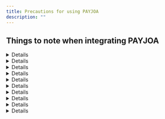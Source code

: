 ```yaml
---
title: Precautions for using PAYJOA
description: ""
---
```



## Things to note when integrating PAYJOA

<Details>
  <Details.Summary>Returns <code>success</code> in PC and <code>imp\_success</code> in mobile</Details.Summary>

  <Details.Content>
    The payment window call (`IMP.request_pay`) and post-payment processing differs for PC and mobile.
    In PC, the call is made using iframe and the callback function
    (the second argument of IMP.request\_pay) is called after the payment process is completed.
    In mobile, the page is redirected (302) to the specified URL (`m_redirect_url`).
    At this time, the payment result (success/failure) is returned using the `success` parameter for PC
    and `imp_success` parameter for mobile. To summarize the flow:

    - \[PC] iframe → callback → result delivered in response.`success` returned via callback

      ```tsx
      IMP.request_pay(
        {
          // Omitted
        },
        function (response) {
          const { success } = response; // payment successul or failed
          if (success) {
            // Success logic
          } else {
            // Failure logic
          }
        },
      );
      ```

    - \[Mobile] Redirect → redirct (302) to m\_redirect\_url → result delivered in `imp_success` query parameter

      ```js
      /**
       * Sample 302 redirect URL redirected to after payment process is completed
       * when m_redirect_url is set to 'https://myservice.com/payments/complete'
       */
      "https://myservice.com/payments/complete?imp_success=true&imp_uid=imp1234567890&merchant_uid=mid_123467890";
      ```

    ### **`imp_success` and `success` are deprecated**

    Regardless you should not determine the success/failure of a payment based on either of these parameters.
    It only indicates the failure/success of payment at the time of the response from i'mport → merchant client,
    and its value can only be finalized when notification of the result is sent from PAYJOA → i'mport
    and then it is updated in the i'mport DB.

    Since the **payment result is sent asynchronously in \[PAYJOA → i'mport → i'mport DB update]
    and \[i'mport → merchant client]**, **the `imp_success` or `success` parameter received
    by the merchant client can be false (failed) for a successful transaction
    if it has not been updated in the database yet**.

    Hence, only the i'mport order ID (`imp_uid`) and the merchant order ID
    (`merchant_uid`)  of the result are accurate.
    You must send these values to the merchant server and use them
    to call the i'mport Get payment API ([GET /payments/\{imp\_uid}](https://api.iamport.kr/#!/payments/getPaymentByImpUid))
    to accurately determine whether the payment is successful (`status`=`paid`) or failed (`status`=`failed`).
  </Details.Content>
</Details>

<Details>
  <Details.Summary>Session related issues when paying with Hana card/NH Apps Cache in Safari</Details.Summary>

  <Details.Content>
    When paying with Hana card/NH Apps Cache (account transfer) in Safari,
    the message below (the session has expired and the connection with the card company has been terminated)
    is displayed and payment cannot be processed.

    <img src="/gitbook-assets/en/image (243).png" alt="참고이미지" data-size="original" />

    If you are experiencing this, make sure that the `Prevent cross-site tracking` and `Block all cookies` options
    are not checked in Safari Preferences as shown below, and then try again.

    <img src="/gitbook-assets/en/image (10).png" alt="참고이미지" data-size="original" />
  </Details.Content>
</Details>

<Details>
  <Details.Summary>Issues when paying with BC card in Safari/Firefox</Details.Summary>

  <Details.Content>
    If you click the Next button after selecting BC Card in the credit card payment window,
    “Payment failed” alert message is displayed and you cannot proceed any further.
    In other browsers (Chrome, Opera, Edge, etc.) or when using other credit cards,
    the Facebook QR code for BC card payment is rendered without any problem.

    <img src="/gitbook-assets/en/image (92).png" alt="참고이미지" data-size="original" />

    If you are experiencing this, make sure that pop-ups are allowed for the `*.payjoa.co.kr` domain
    in Safari Preferences as shown below, and then try again.

    <img src="/gitbook-assets/en/image (55).png" alt="참고이미지" data-size="original" />
  </Details.Content>
</Details>

<Details>
  <Details.Summary>Instant account transfer payment flow difference</Details.Summary>

  <Details.Content>
    Since PAYJOA internally uses Toss Payments - account transfer, account transfer is available
    only through Toss Simple Payment, NH Apps Cache, and direct input of account information.
    Entering account information directly requires security card/OTP authentication → public certificate authentication.

    For mobile payment, account transfer payment is available only through Toss Simple Payment and NH Apps Cache.

    <img src="/gitbook-assets/en/image (255).png" alt="PC 결제" data-size="original" />

    <img src="/gitbook-assets/en/image (45).png" alt="모바일 결제" data-size="original" />
  </Details.Content>
</Details>

<Details>
  <Details.Summary>Only depositor's name can be accessed after virtual account deposit</Details.Summary>

  <Details.Content>
    When deposit is made to the (issued) virtual account,
    PAYJOA only reveals the name among the depositor's information (bank name, account number, sender).
    Therefore, when you retrieve the i'mport payment details ([**GET /payments/\{imp\_uid}**](../../../api/payment-api/get-payment-api)),
    the depositor's bank code (`bank_code`) and bank name (`bank_name`) are both NULL.
    To get the depositor's name, you must set the query parameter (`extension`) to `true` as follows:

    ```json
    // GET http://api.iamport.kr/payments/{i'mport number}?extension=true
    {
      // ... Omitted
      "bank_code": null, // Depositor's bank code not provided
      "bank_name": null, // Depositor's bank name not provided
      "extension": {
        // ... Omitted
        "REMITTER": "John Doe" // Depositor's name
      }
    }
    ```
  </Details.Content>
</Details>

<Details>
  <Details.Summary>Special contract with PAYJOA is required to cancel virtual account payment</Details.Summary>

  <Details.Content>
    Cancellation (refund) of payment for completed virtual account deposit is available
    only through a special contract with PAYJOA due to virtual account issuance fee issues.
    Refunds for virtual account payments cannot be processed without this contract.
  </Details.Content>
</Details>

<Details>
  <Details.Summary>Cancellation of virtual account payment takes more than 7 business days to process</Details.Summary>

  <Details.Content>
    Cancellation (refund) of PAYJOA virtual account payment is requested from the merchant → i'mport → PAYJOA.
    Since the refund is processed after a PAYJOA staff manually checks the request,
    it takes more than 7 business days for the refund amount to be deposited.
  </Details.Content>
</Details>

<Details>
  <Details.Summary>Only one taxable/tax-free/c<strong>ombination</strong> CPID is issued for each case</Details.Summary>

  <Details.Content>
    You need to request PAYJOA to issue the CPID on a `case-by-case` basis.
    In this way, all taxable/tax-free/combination transactions can be processed with one CPID.
  </Details.Content>
</Details>

<Details>
  <Details.Summary>Tax-free amount can be set only for card payment</Details.Summary>

  <Details.Content>
    When calling the payment window (IMP.request\_pay function),
    you can set the tax-free amount (`tax_free`) out of the total amount (`amount`).
    In the PAYJOA system, the tax-free amount is only available when paying by card (pay\_method: `card`).
    Account transfer and virtual account payments are taxed in full.
  </Details.Content>
</Details>

<Details>
  <Details.Summary>PAYJOA bug</Details.Summary>

  <Details.Content>
    ### Customer's phone number is not automatically filled in the escrow payment window

    <img src="/gitbook-assets/en/image (59).png" alt="참고이미지" data-size="original" />

    - Unlike other payment windows, the customer's phone number (`buyer_tel`) passed into IMP.request\_pay
      is not automatically filled in the escrow payment window. Note that PAYJOA does not support this function.
  </Details.Content>
</Details>
